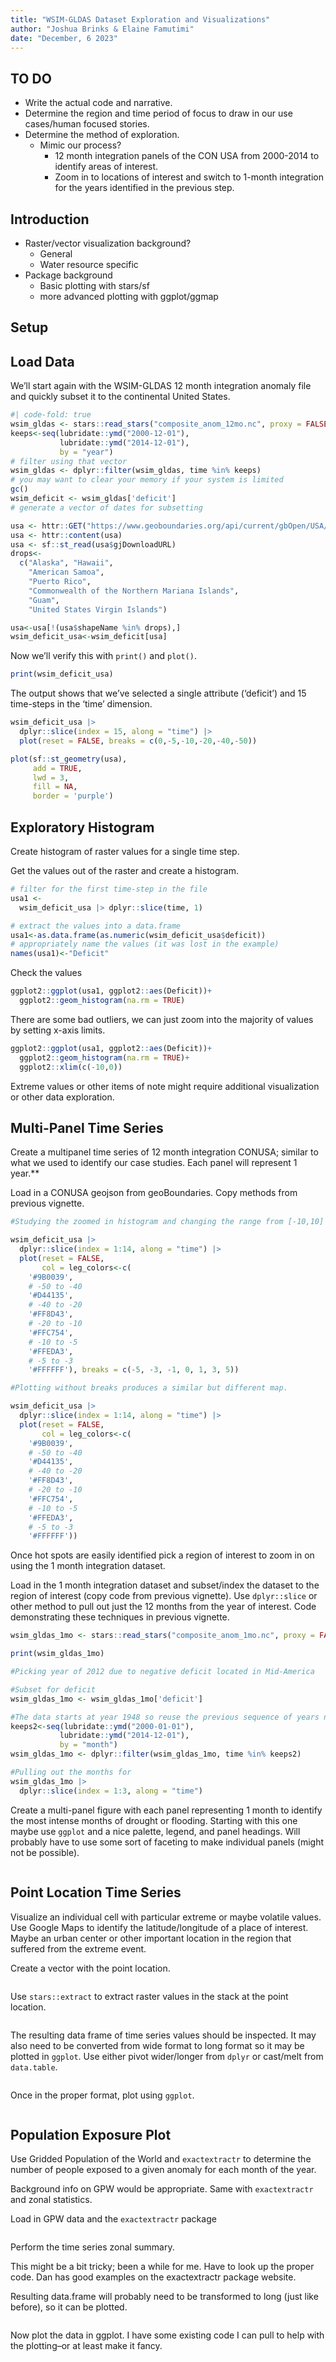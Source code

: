 ```yaml
---
title: "WSIM-GLDAS Dataset Exploration and Visualizations"
author: "Joshua Brinks & Elaine Famutimi"
date: "December, 6 2023"
---
```


## TO DO

  * Write the actual code and narrative.
  * Determine the region and time period of focus to draw in our use cases/human focused stories.
  * Determine the method of exploration.
    + Mimic our process?
      * 12 month integration panels of the CON USA from 2000-2014 to identify areas of interest.
      * Zoom in to locations of interest and switch to 1-month integration for the years identified in the previous step.

## Introduction

  * Raster/vector visualization background?
    + General
    + Water resource specific
  * Package background
    + Basic plotting with stars/sf
    + more advanced plotting with ggplot/ggmap

## Setup


## Load Data

We'll start again with the WSIM-GLDAS 12 month integration anomaly file and quickly subset it to the continental United States.

```r
#| code-fold: true
wsim_gldas <- stars::read_stars("composite_anom_12mo.nc", proxy = FALSE)
keeps<-seq(lubridate::ymd("2000-12-01"),
           lubridate::ymd("2014-12-01"), 
           by = "year")
# filter using that vector
wsim_gldas <- dplyr::filter(wsim_gldas, time %in% keeps)
# you may want to clear your memory if your system is limited
gc()
wsim_deficit <- wsim_gldas['deficit']
# generate a vector of dates for subsetting

usa <- httr::GET("https://www.geoboundaries.org/api/current/gbOpen/USA/ADM1/")
usa <- httr::content(usa)
usa <- sf::st_read(usa$gjDownloadURL)
drops<-
  c("Alaska", "Hawaii", 
    "American Samoa",
    "Puerto Rico",
    "Commonwealth of the Northern Mariana Islands", 
    "Guam", 
    "United States Virgin Islands")

usa<-usa[!(usa$shapeName %in% drops),]
wsim_deficit_usa<-wsim_deficit[usa]
```

Now we'll verify this with `print()` and `plot()`.

```r
print(wsim_deficit_usa)
```
The output shows that we've selected a single attribute ('deficit') and 15 time-steps in the 'time' dimension.

```r
wsim_deficit_usa |>
  dplyr::slice(index = 15, along = "time") |>
  plot(reset = FALSE, breaks = c(0,-5,-10,-20,-40,-50))

plot(sf::st_geometry(usa),
     add = TRUE,
     lwd = 3,
     fill = NA,
     border = 'purple')
```


## Exploratory Histogram

Create histogram of raster values for a single time step.

Get the values out of the raster and create a histogram.

```r
# filter for the first time-step in the file
usa1 <-
  wsim_deficit_usa |> dplyr::slice(time, 1)

# extract the values into a data.frame
usa1<-as.data.frame(as.numeric(wsim_deficit_usa$deficit))
# appropriately name the values (it was lost in the example)
names(usa1)<-"Deficit"
```


Check the values

```r
ggplot2::ggplot(usa1, ggplot2::aes(Deficit))+
  ggplot2::geom_histogram(na.rm = TRUE)
```
There are some bad outliers, we can just zoom into the majority of values by setting x-axis limits.

```r
ggplot2::ggplot(usa1, ggplot2::aes(Deficit))+
  ggplot2::geom_histogram(na.rm = TRUE)+
  ggplot2::xlim(c(-10,0))
```

Extreme values or other items of note might require additional visualization or other data exploration.

## Multi-Panel Time Series

Create a multipanel time series of 12 month integration CONUSA; similar to what we used to identify our case studies. Each panel will represent 1 year.**

Load in a CONUSA geojson from geoBoundaries. Copy methods from previous vignette.

```r
#Studying the zoomed in histogram and changing the range from [-10,10] will show that most values in CONUS do not range up to -100 so -100 is possibly an outlier; most values are between -5 to 5 so adjust breaks accordingly to get the most out of the spectrum. Breaks chosen are [-5, -3, -1, 0, 1, 3, 5].

wsim_deficit_usa |>
  dplyr::slice(index = 1:14, along = "time") |>
  plot(reset = FALSE,
       col = leg_colors<-c(
    '#9B0039',
    # -50 to -40
    '#D44135',
    # -40 to -20
    '#FF8D43',
    # -20 to -10
    '#FFC754',
    # -10 to -5
    '#FFEDA3',
    # -5 to -3
    '#FFFFFF'), breaks = c(-5, -3, -1, 0, 1, 3, 5))

#Plotting without breaks produces a similar but different map.

wsim_deficit_usa |>
  dplyr::slice(index = 1:14, along = "time") |>
  plot(reset = FALSE,
       col = leg_colors<-c(
    '#9B0039',
    # -50 to -40
    '#D44135',
    # -40 to -20
    '#FF8D43',
    # -20 to -10
    '#FFC754',
    # -10 to -5
    '#FFEDA3',
    # -5 to -3
    '#FFFFFF'))
```

Once hot spots are easily identified pick a region of interest to zoom in on using the 1 month integration dataset.

Load in the 1 month integration dataset and subset/index the dataset to the region of interest (copy code from previous vignette). Use `dplyr::slice` or other method to pull out just the 12 months from the year of interest. Code demonstrating these techniques in previous vignette.

```r
wsim_gldas_1mo <- stars::read_stars("composite_anom_1mo.nc", proxy = FALSE)

print(wsim_gldas_1mo)
```

```r
#Picking year of 2012 due to negative deficit located in Mid-America

#Subset for deficit
wsim_gldas_1mo <- wsim_gldas_1mo['deficit']

#The data starts at year 1948 so reuse the previous sequence of years named 'keeps'
keeps2<-seq(lubridate::ymd("2000-01-01"),
           lubridate::ymd("2014-12-01"), 
           by = "month")
wsim_gldas_1mo <- dplyr::filter(wsim_gldas_1mo, time %in% keeps2)

#Pulling out the months for
wsim_gldas_1mo |>
  dplyr::slice(index = 1:3, along = "time")

```

Create a multi-panel figure with each panel representing 1 month to identify the most intense months of drought or flooding. Starting with this one maybe use `ggplot` and a nice palette, legend, and panel headings. Will probably have to use some sort of faceting to make individual panels (might not be possible).

```r

```

## Point Location Time Series

Visualize an individual cell with particular extreme or maybe volatile values. Use Google Maps to identify the latitude/longitude of a place of interest. Maybe an urban center or other important location in the region that suffered from the extreme event.

Create a vector with the point location.

```r

```

Use `stars::extract` to extract raster values in the stack at the point location. 

```r

```

The resulting data frame of time series values should be inspected. It may also need to be converted from wide format to long format so it may be plotted in `ggplot`. Use either pivot wider/longer from `dplyr` or cast/melt from `data.table`.

```r

```

Once in the proper format, plot using `ggplot`.

```r

```

## Population Exposure Plot

Use Gridded Population of the World and `exactextractr` to determine the number of people exposed to a given anomaly for each month of the year. 

Background info on GPW would be appropriate. Same with `exactextractr` and zonal statistics.

Load in GPW data and the `exactextractr` package

```r

```

Perform the time series zonal summary.

This might be a bit tricky; been a while for me. Have to look up the proper code. Dan has good examples on the exactextractr package website.

Resulting data.frame will probably need to be transformed to long (just like before), so it can be plotted.

```r

```

Now plot the data in ggplot. I have some existing code I can pull to help with the plotting--or at least make it fancy.
